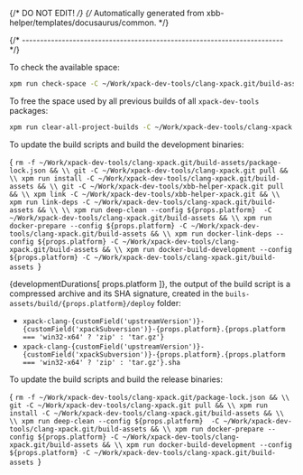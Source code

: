 {/* DO NOT EDIT! */}
{/* Automatically generated from xbb-helper/templates/docusaurus/common. */}




{/* ------------------------------------------------------------------------ */}

To check the available space:

```sh
xpm run check-space -C ~/Work/xpack-dev-tools/clang-xpack.git/build-assets
```

To free the space used by all previous builds of all `xpack-dev-tools` packages:

```sh
xpm run clear-all-project-builds -C ~/Work/xpack-dev-tools/clang-xpack.git/build-assets
```

To update the build scripts and build the development binaries:

<CodeBlock language="sh"> {
`rm -f ~/Work/xpack-dev-tools/clang-xpack.git/build-assets/package-lock.json && \\
git -C ~/Work/xpack-dev-tools/clang-xpack.git pull && \\
xpm run install -C ~/Work/xpack-dev-tools/clang-xpack.git/build-assets && \\
git -C ~/Work/xpack-dev-tools/xbb-helper-xpack.git pull && \\
xpm link -C ~/Work/xpack-dev-tools/xbb-helper-xpack.git && \\
xpm run link-deps -C ~/Work/xpack-dev-tools/clang-xpack.git/build-assets && \\
\\
xpm run deep-clean --config ${props.platform}  -C ~/Work/xpack-dev-tools/clang-xpack.git/build-assets && \\
xpm run docker-prepare --config ${props.platform} -C ~/Work/xpack-dev-tools/clang-xpack.git/build-assets && \\
xpm run docker-link-deps --config ${props.platform} -C ~/Work/xpack-dev-tools/clang-xpack.git/build-assets && \\
xpm run docker-build-development --config ${props.platform} -C ~/Work/xpack-dev-tools/clang-xpack.git/build-assets
`} </CodeBlock>

{developmentDurations[ props.platform ]}, the output of the build script is a compressed
archive and its SHA signature, created in
the <code>buils-assets/build/{props.platform}/deploy</code> folder:

* <code>xpack-clang-{customField('upstreamVersion')}-{customField('xpackSubversion')}-{props.platform}.{props.platform === 'win32-x64' ? 'zip' : 'tar.gz'}</code>
* <code>xpack-clang-{customField('upstreamVersion')}-{customField('xpackSubversion')}-{props.platform}.{props.platform === 'win32-x64' ? 'zip' : 'tar.gz'}.sha</code>

To update the build scripts and build the release binaries:

<CodeBlock language="sh"> {
`rm -f ~/Work/xpack-dev-tools/clang-xpack.git/package-lock.json && \\
git -C ~/Work/xpack-dev-tools/clang-xpack.git pull && \\
xpm run install -C ~/Work/xpack-dev-tools/clang-xpack.git/build-assets && \\
\\
xpm run deep-clean --config ${props.platform}  -C ~/Work/xpack-dev-tools/clang-xpack.git/build-assets && \\
xpm run docker-prepare --config ${props.platform} -C ~/Work/xpack-dev-tools/clang-xpack.git/build-assets && \\
xpm run docker-build-development --config ${props.platform} -C ~/Work/xpack-dev-tools/clang-xpack.git/build-assets
`} </CodeBlock>
